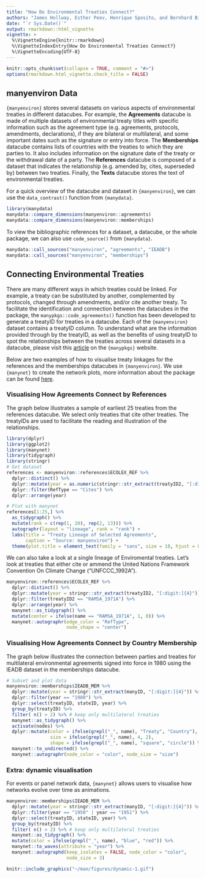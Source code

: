 ```yaml
---
title: "How Do Environmental Treaties Connect?"
authors: "James Hollway, Esther Peev, Henrique Sposito, and Bernhard Bieri"
date: "`r Sys.Date()`"
output: rmarkdown::html_vignette
vignette: >
  %\VignetteEngine{knitr::rmarkdown}
  %\VignetteIndexEntry{How Do Environmental Treaties Connect?}
  %\VignetteEncoding{UTF-8}
---
```


```r
knitr::opts_chunk$set(collapse = TRUE, comment = "#>")
options(rmarkdown.html_vignette.check_title = FALSE)
```

## manyenviron Data

`{manyenviron}` stores several datasets on various aspects of environmental treaties in different datacubes.
For example, the **Agreements** datacube is made of multiple datasets of environmental treaty titles with
specific information such as the agreement type (e.g. agreements, protocols, amendments, declarations), if
they are bilateral or multilateral, and some important dates such as the signature or entry into force.
The **Memberships** datacube contains lists of countries with the treaties to which they are parties to. It
also includes information on the signature date of the treaty or the withdrawal date of a party.
The **References** datacube is composed of a dataset that indicates the relationship (e.g. amended by,
cites, superseded by) between two treaties. Finally, the **Texts** datacube stores the text of
environmental treaties.

For a quick overview of the datacube and dataset in `{manyenviron}`, we can use the `data_contrast()` function from `{manydata}`.

```r
library(manydata)
manydata::compare_dimensions(manyenviron::agreements)
manydata::compare_dimensions(manyenviron::memberships)
```

To view the bibliographic references for a dataset, a datacube, or the whole package, we can also use `code_source()` from `{manydata}`.

```r
manydata::call_sources("manyenviron", "agreements", "IEADB")
manydata::call_sources("manyenviron", "memberships")
```

## Connecting Environmental Treaties

There are many different ways in which treaties could be linked.
For example, a treaty can be substituted by another, complemented by protocols,
changed through amendments, and/or cite another treaty.
To facilitate the identification and connection between the datacubes in the package, the `manypkgs::code_agreements()` function has been developed to generate a treatyID for treaties in a datacube.
Each of the `{manyenviron}` dataset contains a treatyID column.
To understand what are the information provided through by the treatyID,
as well as the benefits of using treatyID to spot the relationships between the treaties across several datasets
in a datacube, please visit this [article](https://globalgov.github.io/manypkgs/articles/agreements.html)
on the `{manypkgs}` website.

Below are two examples of how to visualise treaty linkages for the references and the
memberships datacubes in `{manyenviron}`.
We use `{manynet}` to create the network plots, more information about the package can be found
[here](https://stocnet.github.io/manynet/).

### Visualising How Agreements Connect by References

The graph below illustrates a sample of earliest 25 treaties from the references datacube. We select only treaties that cite other treaties. The treatyIDs are used to facilitate the reading and illustration of the relationships.

```r
library(dplyr)
library(ggplot2)
library(manynet)
library(tidygraph)
library(stringr)
# Get dataset
references <- manyenviron::references$ECOLEX_REF %>%
  dplyr::distinct() %>%
  dplyr::mutate(year = as.numeric(stringr::str_extract(treatyID2, "[:digit:]{4}"))) %>%
  dplyr::filter(RefType == "Cites") %>%
  dplyr::arrange(year)

# Plot with manynet
references[1:25,] %>%
  as_tidygraph() %>%
  mutate(rank = c(rep(1, 20), rep(2, 13))) %>%
  autographr(layout = "lineage", rank = "rank") +
  labs(title = "Treaty Lineage of Selected Agreements",
       caption = "Source: manyenviron") +
  theme(plot.title = element_text(family = "sans", size = 18, hjust = 0.5))
```

We can also take a look at a single lineage of Enviromental treaties.
Let's look at treaties that either cite or ammend the United Nations Framework Convention On Climate Change ("UNFCCC_1992A").

```r
manyenviron::references$ECOLEX_REF %>%
  dplyr::distinct() %>%
  dplyr::mutate(year = stringr::str_extract(treatyID2, "[:digit:]{4}")) %>%
  dplyr::filter(treatyID2 == "RAMSA_1971A") %>%
  dplyr::arrange(year) %>% 
  manynet::as_tidygraph() %>%
  mutate(center = ifelse(name == "RAMSA_1971A", 1, 0)) %>%
  manynet::autographr(edge_color = "RefType",
                      node_shape = "center")
```

### Visualising How Agreements Connect by Country Membership

The graph below illustrates the connection between parties and treaties for multilateral environmental agreements signed into force in 1980 using the IEADB dataset in the memberships datacube.

```r
# Subset and plot data
manyenviron::memberships$IEADB_MEM %>%
  dplyr::mutate(year = stringr::str_extract(manyID, "[:digit:]{4}")) %>%
  dplyr::filter(year == "1980") %>%
  dplyr::select(treatyID, stateID, year) %>%
  group_by(treatyID) %>%
  filter( n() > 2) %>% # keep only multilateral treaties
  manynet::as_tidygraph() %>%
  activate(nodes) %>%
  dplyr::mutate(color = ifelse(grepl("_", name), "Treaty", "Country"),
                size = ifelse(grepl("_", name), 4, 2),
                shape = ifelse(grepl("_", name), "square", "circle")) %>%
  manynet::to_undirected() %>%
  manynet::autographr(node_color = "color", node_size = "size")
```

### Extra: dynamic visualisation

For events or panel network data, `{manynet}` allows users to visualise how networks evolve over time as animations.

```r
manyenviron::memberships$IEADB_MEM %>%
  dplyr::mutate(year = stringr::str_extract(manyID, "[:digit:]{4}")) %>%
  dplyr::filter(year == "1950" | year == "1951") %>%
  dplyr::select(treatyID, stateID, year) %>%
  group_by(treatyID) %>%
  filter( n() > 2) %>% # keep only multilateral treaties
  manynet::as_tidygraph() %>%
  mutate(color = ifelse(grepl("_", name), "blue", "red")) %>%
  manynet::to_waves(attribute = "year") %>% 
  manynet::autographd(keep_isolates = FALSE, node_color = "color", 
                      node_size = 3)
```
 
```r
knitr::include_graphics("~/man/figures/dynamic-1.gif")
```
  